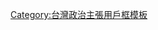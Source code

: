 {{Userbox-2
  |id1=[[File:Flag of the Republic of China.svg|45px]]
  |id1-c=#FFFFFF
  |id2=[[File:National Emblem of the Republic of China.svg|45px]]
  |id2-c=#FFFFFF
  |border-s=1
  |info={{center|這個用戶<br>支持'''[[中華民國]]'''}}
  |info-c=#FFFF00
  |info-fc=#000000
  |border-c=#4169E1
  |info-s=10
  |usercategory = 支持中华民国的维基人
  |nocat = {{{nocat|}}}
}}<noinclude>
[[Category:台灣政治主張用戶框模板]]
</noinclude>